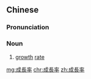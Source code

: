 {{also|成长率}}
==Chinese==
{{zh-forms|s=成长率|type=21}}

===Pronunciation===
{{zh-pron
|m=chéngzhǎnglǜ
|c=sing4 zoeng2 leot2
|mn=sêng-tióng-lu̍t
|cat=n
}}

===Noun===
{{zh-noun}}

# [[growth]] [[rate]]

[[mg:成長率]]
[[chr:成長率]]
[[zh:成長率]]